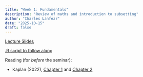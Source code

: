 ```yaml
---
title: "Week 1: Fundamentals"
description: "Review of maths and introduction to subsetting"
author: "Charles Lanfear"
date: "2025-10-15"
draft: false
---
```


[Lecture Slides](https://clanfear.github.io/ioc_iqa/_lectures/1_fundamentals/slides_fundamentals.html)

[.R script to follow along](https://clanfear.github.io/ioc_iqa/_lectures/1_fundamentals/slides_fundamentals.R)

Reading (for *before* the seminar):

* Kaplan (2022), [Chapter 1](https://crimebythenumbers.com/a-soup-to-nuts-project-example.html) and [Chapter 2](https://crimebythenumbers.com/intro-to-r.html)
